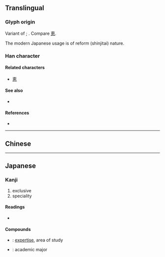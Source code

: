 {{character info/new}}
{{also|專|尃}}
==Translingual==
{{Han simplified forms|專|専|专}}

===Glyph origin===
Variant of {{l|mul|專}}; {{Han simp|專|nocap=1}}. Compare [[恵]].

The modern Japanese usage is of reform (shinjitai) nature.

===Han character===
{{Han char|rn=41|rad=寸|as=06|sn=9|four=|canj=JWDI|ids=⿱𤰔寸}}

====Related characters====
* [[恵]] <!-- same simplification -->

====See also====
* {{l|mul|曺}}

====References====
* {{Han ref|kx=0294.111|hdz=10504.141|uh=5C02|ud=23554}}

----

==Chinese==
{{zh-see|專|v}}

----

==Japanese==
{{ja-kanji forms|専|專}}

===Kanji===
{{ja-kanji|grade=6|rs=寸06|kyu=專}}

# exclusive
# speciality

====Readings====
* {{ja-readings|on=[[せん]] (sen)|kun=[[もっぱら]] (moppara)}}

====Compounds====
* {{ja-r|専門|せんもん}}: [[expertise]], area of study
* {{ja-r|専攻|せんこう}}: academic major